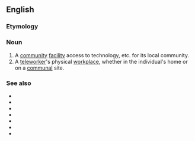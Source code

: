 ==English==

===Etymology===
{{prefix|tele|cottage|lang=en}}

===Noun===
{{en-noun}}
{{wikipedia}}
# A [[community]] [[facility]] access to technology, etc. for its local community.
# A [[teleworker]]'s physical [[workplace]], whether in the individual's home or on a [[communal]] site. {{rfex}}

===See also===
* {{l|en|hot desking}}
* {{l|en|hotelling}}
* {{l|en|nomad worker}}
* {{l|en|outsourcing}}
* {{l|en|home office}}
* {{l|en|telecentre}}
* {{l|en|telecommuting}}